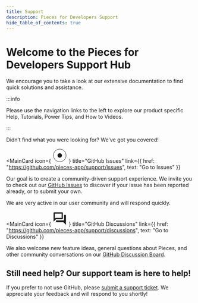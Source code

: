 ```yaml
---
title: Support
description: Pieces for Developers Support
hide_table_of_contents: true
---
```



# Welcome to the Pieces for Developers Support Hub

We encourage you to take a look at our extensive documentation to find quick solutions and assistance.

:::info

Please use the navigation links to the left to explore our product specific Help, Tutorials, Power Tips, and How to Videos.

:::

Didn’t find what you were looking for? We’ve got you covered!

<MainCard
  icon={
    <svg xmlns="http://www.w3.org/2000/svg" width="40" height="40" viewBox="0 0 40 40" fill="none">
      <circle cx="20" cy="20" r="17" stroke="currentColor" strokeWidth="5"/>
      <circle cx="20" cy="20" r="6" fill="currentColor"/>
    </svg>
  }
  title="GitHub Issues"
  link={{
    href: "https://github.com/pieces-app/support/issues",
    text: "Go to Issues"
  }}
>
  Our goal is to create a community-driven support experience. We invite you to check out our [GitHub Issues](https://github.com/pieces-app/support/issues) to discover if your issue has been reported already, or to submit your own.

  We are very active in our user community and will respond quickly.
</MainCard>

<MiniSpacer />

<MainCard
  icon={
    <svg xmlns="http://www.w3.org/2000/svg" width="40" height="40" viewBox="0 0 40 40" fill="none">
      <g clipPath="url(#clip0_2_40)">
        <path d="M25 6.66665V18.3333H8.61667L6.66667 20.2833V6.66665H25ZM26.6667 3.33331H5C4.08334 3.33331 3.33334 4.08331 3.33334 4.99998V28.3333L10 21.6666H26.6667C27.5833 21.6666 28.3333 20.9166 28.3333 20V4.99998C28.3333 4.08331 27.5833 3.33331 26.6667 3.33331ZM35 9.99998H31.6667V25H10V28.3333C10 29.25 10.75 30 11.6667 30H30L36.6667 36.6666V11.6666C36.6667 10.75 35.9167 9.99998 35 9.99998Z" fill="currentColor"/>
      </g>
      <defs>
        <clipPath id="clip0_2_40">
          <rect width="40" height="40" fill="currentColor"/>
        </clipPath>
      </defs>
    </svg>
  }
  title="GitHub Discussions"
  link={{
    href: "https://github.com/pieces-app/support/discussions",
    text: "Go to Discussions"
  }}
>
  We also welcome new feature ideas, general questions about Pieces, and other community conversations on our [GitHub Discussion Board](https://github.com/pieces-app/support/discussions).
</MainCard>

<MiniSpacer />

## Still need help? Our support team is here to help!

If you prefer to not use GitHub, please [submit a support ticket](https://getpieces.typeform.com/to/mCjBSIjF#page=docs-support). We appreciate your feedback and will respond to you shortly!
